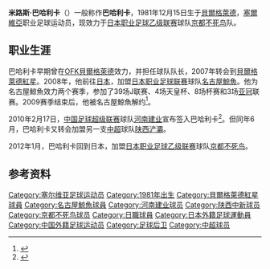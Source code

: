 {{Link style|time=2015-12-13T14:50:44+00:00}}
{{noteta
|T=zh-hans:米洛斯·巴哈利卡;zh-hk:米路斯·巴查歷卡;zh-tw:米洛斯·巴哈利卡;
|1=zh-hans:米洛斯·巴哈利卡;zh-hk:米路斯·巴查歷卡;zh-tw:米洛斯·巴哈利卡;
|2=zh-hans:米洛斯;zh-hk:米路斯;zh-tw:米洛斯;
|3=zh-hans:巴哈利卡;zh-hk:巴查歷卡;zh-tw:巴哈利卡;
}}
{{Football player infobox| playername= 巴查歷卡
| fullname = {{lang|sr|Miloš Bajalica<br>Милош Бајалица}}
| nickname = 
| image =
| dateofbirth = {{birth date and age|1981|12|15}} 
| cityofbirth = [[貝爾格萊德|貝爾格萊德]]
| countryofbirth = {{YUG}}
| height = {{height|m=1.85}}
| currentclub  = [[京都不死鸟|京都不死鸟]]
| clubnumber = 
| position = [[后卫_(足球)|后卫]]
| youthyears =
| youthclubs =
| years = 2000-2002年<br/>2002-2007年<br/>2003年<br/>2007年<br/>2008-2009年<br/>2010年<br/>2010-2011年<br/>2012-2015<br/>2016-
| clubs = Kneževac<br/>[[OFK貝爾格萊德|OFK貝爾格萊德]]<br/>→[[:en:FK_Njegoš_Lovćenac|FK Njegoš]]<br/>[[貝爾格萊德紅星|貝爾格萊德紅星]]<br/>[[名古屋鯨魚|名古屋鯨魚]]<br/>[[河南建业|河南建业]]<br/>[[陕西浐灞|陕西浐灞]]<br/>[[京都不死鸟|京都不死鸟]]<br/>[[拉德尼基|拉德尼基]]
| caps(goals) = {{0}}49 {{0}}{{0}}(3)<br/>{{0}}78 {{0}}{{0}}(3)<br/>{{0}}16 {{0}}{{0}}(0)<br/>{{0}}13 {{0}}{{0}}(0)<br>{{0}}39 {{0}}{{0}}(0)<br>{{0}}10 {{0}}{{0}}(1)<br>{{0}}41 {{0}}{{0}}(2)<br>134 {{0}}{{0}}(7)
| nationalyears =
| nationalteam =
| nationalcaps(goals) =
| pcupdate = 2017年11月2日
| ntupdate =
}}
'''米路斯·巴哈利卡'''（'''{{lang|sr|Милош Бајалица}}'''）一般称作'''巴哈利卡'''，1981年12月15日生于[[貝爾格萊德|貝爾格萊德]]，[[塞爾維亞|塞爾維亞]]职业足球运动员，现效力于[[日本职业足球乙级联赛|日本职业足球乙级联赛]]球队[[京都不死鸟|京都不死鸟]]队。

==职业生涯==
巴哈利卡早期曾在[[OFK貝爾格萊德|OFK貝爾格萊德]]效力，并担任球队队长，2007年转会到[[貝爾格萊德紅星|貝爾格萊德紅星]]。2008年，他前往[[日本|日本]]，加盟[[日本职业足球联赛|日本职业足球联赛]]球队[[名古屋鯨魚|名古屋鯨魚]]。他为名古屋鯨魚效力两个赛季，参加了39场J联赛、4场天皇杯、8场杯赛和3场[[亚洲冠军联赛|亚冠]]联赛。2009赛季结束后，他被名古屋鯨魚解约<ref>{{Cite web |url=http://nagoya-grampus.jp/information/pressrelease/2009/1226post-133.php |title=契約満了選手のお知らせ |accessdate=2010-02-17 |archive-date=2009-12-28 |archive-url=https://web.archive.org/web/20091228000842/http://nagoya-grampus.jp/information/pressrelease/2009/1226post-133.php |dead-url=no }}</ref>。

2010年2月17日，[[中国足球超级联赛|中国足球超级联赛]]球队[[河南建业|河南建业]]宣布签入巴哈利卡<ref>{{Cite web |url=http://sports.sina.com.cn/j/2010-02-17/21144843063.shtml |title=河南建业官方宣布新外援加盟 曾战亚冠欧洲联盟杯 |access-date=2010-02-17 |archive-date=2019-09-04 |archive-url=https://web.archive.org/web/20190904084351/http://sports.sina.com.cn/j/2010-02-17/21144843063.shtml |dead-url=no }}</ref>。但同年6月，巴哈利卡又转会加盟另一支[[中超|中超]]球队[[陕西浐灞|陕西浐灞]]。

2012年1月，巴哈利卡回到日本，加盟[[日本职业足球乙级联赛|日本职业足球乙级联赛]]球队[[京都不死鸟|京都不死鸟]]。

==参考资料==
{{reflist}}

{{DEFAULTSORT:Bajalica,Miloš}}
[[Category:塞尔维亚足球运动员|Category:塞尔维亚足球运动员]]
[[Category:1981年出生|Category:1981年出生]]
[[Category:貝爾格萊德紅星球員|Category:貝爾格萊德紅星球員]]
[[Category:名古屋鯨魚球員|Category:名古屋鯨魚球員]]
[[Category:河南建业球员|Category:河南建业球员]]
[[Category:陕西中新球员|Category:陕西中新球员]]
[[Category:京都不死鸟球员|Category:京都不死鸟球员]]
[[Category:日職球員|Category:日職球員]]
[[Category:日本外籍足球運動員|Category:日本外籍足球運動員]]
[[Category:中国外籍足球运动员|Category:中国外籍足球运动员]]
[[Category:足球后卫|Category:足球后卫]]
[[Category:中超球员|Category:中超球员]]